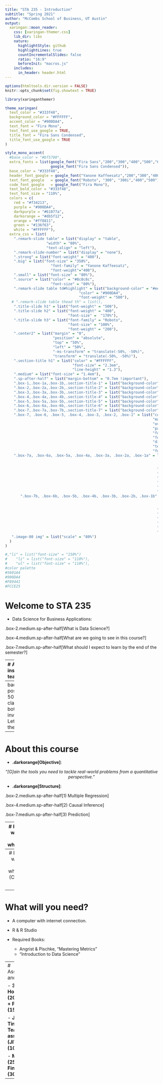 ```yaml
---
title: "STA 235 - Introduction"
subtitle: "Spring 2021"
author: "McCombs School of Business, UT Austin"
output:
  xaringan::moon_reader:
    css: [xaringan-themer.css]
    lib_dir: libs
    nature:
      highlightStyle: github
      highlightLines: true
      countIncrementalSlides: false
      ratio: "16:9"
      beforeInit: "macros.js"
    includes:
      in_header: header.html
---
```


```r
options(htmltools.dir.version = FALSE)
knitr::opts_chunk$set(fig.showtext = TRUE)
```

```r
library(xaringanthemer)

theme_xaringan(
  text_color = "#333f48",
  background_color = "#FFFFFF",
  accent_color = "#900DA4",
  text_font = "Fira Mono",
  text_font_use_google = TRUE,
  title_font = "Fira Sans Condensed",
  title_font_use_google = TRUE
)

style_mono_accent(
  #base_color = "#bf5700",
  extra_fonts = list(google_font("Fira Sans","200","300","400","500","600"),
                     google_font("Fira Sans Condensed")),
  base_color = "#333f48",
  header_font_google = google_font("Yanone Kaffeesatz","200","300","400","500","600","700"),
  text_font_google   = google_font("Roboto", "300", "300i","400","500"),
  code_font_google   = google_font("Fira Mono"),
  text_bold_color = "#333f48",
  text_font_size = "110%",
  colors = c(
    red = "#f34213",
    purple = "#900DA4",
    darkpurple = "#61077a",
    darkorange = "#db5f12",
    orange = "#ff8811",
    green = "#136f63",
    white = "#FFFFFF"),
  extra_css = list(
    ".remark-slide table" = list("display" = "table",
                   "width" = "80%",
                   "text-align" = "left"),
    ".remark-slide-number" = list("display" = "none"),
    ".strong" = list("font-weight" = "400"),
    ".big" = list("font-size" = "350%",
                     "font-family" = "Yanone Kaffeesatz",
                     "font-weight"="400"),
    ".small" = list("font-size" = "80%"),
    ".source" = list("color" = "#8c8c8c",
                     "font-size" = "80%"),
    ".remark-slide table td#highlight" = list("background-color" = "#eee1f0",
                                  "color" = "#900DA4",
                                  "font-weight" = "500"),
   # ".remark-slide table thead th" = list(),
    ".title-slide h1" = list("font-weight" = "500"),
    ".title-slide h2" = list("font-weight" = "400",
                             "font-size" =  "170%"),
    ".title-slide h3" = list("font-family" = "Roboto",
                             "font-size" = "100%",
                             "font-weight" = "200"),
    ".center2" = list("margin" = "0",
                      "position" = "absolute",
                      "top" = "50%",
                      "left" = "50%",
                      "-ms-transform" = "translate(-50%, -50%)",
                      "transform" = "translate(-50%, -50%)"),
    ".section-title h1" = list("color" = "#FFFFFF",
                               "font-size" = "2.3em",
                               "line-height" = "1.3"),
    ".medium" = list("font-size" = "1.4em"),
    ".sp-after-half" = list("margin-bottom" = "0.7em !important"),
    ".box-1,.box-1a,.box-1b,.section-title-1" = list("background-color" = "#0D0887"),
    ".box-2,.box-2a,.box-2b,.section-title-2" = list("background-color" = "#5601A4"),
    ".box-3,.box-3a,.box-3b,.section-title-3" = list("background-color" = "#900DA4"),
    ".box-4,.box-4a,.box-4b,.section-title-4" = list("background-color" = "#BF3984"),
    ".box-5,.box-5a,.box-5b,.section-title-5" = list("background-color" = "#E16462"),
    ".box-6,.box-6a,.box-6b,.section-title-6" = list("background-color" = "#F89441"),
    ".box-7,.box-7a,.box-7b,.section-title-7" = list("background-color" = "#FCCE25"),
    ".box-7, .box-6, .box-5, .box-4, .box-3, .box-2, .box-1" = list("color" = "#FFFFFF",
                                                                    "margin" = "0em auto",
                                                                    "overflow" = "hidden",
                                                                    "padding" = "0.4em 0.4em",
                                                                    "font-weight" = "600",
                                                                    "font-size" = "31px",
                                                                    "display" = "table",
                                                                    "text-align" = "center",
                                                                    "font-family" = "Fira Sans"),
    ".box-7a, .box-6a, .box-5a, .box-4a, .box-3a, .box-2a, .box-1a" = list("color" = "#FFFFFF",
                                                                          "left" = "0px",
                                                                          "overflow" = "hidden",
                                                                      "padding" = "0.4em 0.4em",
                                                                      "font-weight" = "600",
                                                                      "font-size" = "25px",
                                                                      "display" = "table",
                                                                      "text-align" = "center",
                                                                      "font-family" = "Fira Sans"),
       ".box-7b, .box-6b, .box-5b, .box-4b, .box-3b, .box-2b, .box-1b" = list("color" = "#FFFFFF",
                                                                          "left" = "0px",
                                                                          "overflow" = "hidden",
                                                                      "padding" = "0.4em 0.4em",
                                                                      "font-weight" = "600",
                                                                      "font-size" = "25px",
                                                                      "display" = "table",
                                                                      "text-align" = "left",
                                                                      "font-family" = "Fira Sans"),
   ".image-80 img" = list("scale" = "80%")
  )
)

#,"li" = list("font-size" = "150%")
#    "li" = list("font-size" = "110%"),
#    "ul" = list("font-size" = "110%"),
#color palette
#5601A4
#900DA4
#F89441
#FCCE25
```

# Welcome to STA 235

- Data Science for Business Applications:

.box-2.medium.sp-after-half[What is Data Science?]

.box-4.medium.sp-after-half[What are we going to see in this course?]

.box-7.medium.sp-after-half[What should I expect to learn by the end of the semester?]

---
# About the instruction team

.pull-left[
.box-3b.medium.sp-after-half[Prof: Magdalena Bennett, Ph.D.]

  - *Assistant Professor in the Stats Group.*
  
  - *Research: Causal Inference + Econ of Education*
  
.box-6b.medium.sp-after-half[TA: Ricardo Lara]
  
  - *Ph.D. candidate in Petroleum Engineering*
  
]

.pull-right[
<p align="center">
![:scale 75%](https://github.com/maibennett/sta235/raw/main/exampleSite/content/Classes/Week1/1_Intro/images/bobdylan2.png)
</p>
]

---
background-position: 50% 50%
class: left, bottom, inverse
.big[
Let's review the syllabus
]
---
# About this course

- **.darkorange[Objective]**:

<p align="center"> <i>"[G]ain the tools you need to tackle real-world problems from a quantitative perspective."</i> </p>

- **.darkorange[Structure]**:

.box-2.medium.sp-after-half[1) Multiple Regression]

.box-4.medium.sp-after-half[2) Causal Inference]

.box-7.medium.sp-after-half[3) Prediction]

---
# How, when, and where?

- **.darkorange[Continuation of STA 301]**

- **.darkorange[Online session for Spring 2021]:** Every Monday at 12:30 - 2:15 PM (Section 1) and 2:30 - 4:15 PM (Section 2)

  - Be punctual! Cameras on are encouraged.

<p align="center"> <i>"[G]ain the tools you need to tackle real-world problems from a quantitative perspective."</i> </p>

- **.darkorange[Office Hours]**:

  - Professor Bennett: Monday 5:00 - 6:00 PM; Thursday 4:00 - 5:00 PM
  
    - Appointments by *calendly*
    - Other times available upon request
    
  - T.A.: *TBD* 
  
---
# How, when, and where? (Cont.)

<p align = "center">**.darkorange[http://sta235.netlify.app]** </p>

![](https://github.com/maibennett/sta235/raw/main/exampleSite/content/Classes/Week1/1_Intro/images/sta235_website.png)

---
# What will you need?

- A computer with internet connection.

- R & R Studio

- Required Books:

  - Angrist & Pischke, "Mastering Metrics"
  - "Introduction to Data Science"

---
# Assignments and Grading

- **3 Homeworks (20% total) + Project (15%)**:

- **Just in Time Teaching assignments (JITT) (10%)**:

- **Midterm (25%) and Final Exam (30%)**:
---